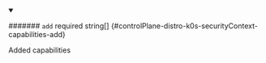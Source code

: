 
<details className="config-field" data-expandable="false" open>
<summary>

####### `add` <span className="config-field-required" data-required="false">required</span> <span className="config-field-type">string[]</span> <span className="config-field-default"></span> <span className="config-field-enum"></span> {#controlPlane-distro-k0s-securityContext-capabilities-add}

Added capabilities

</summary>



</details>
